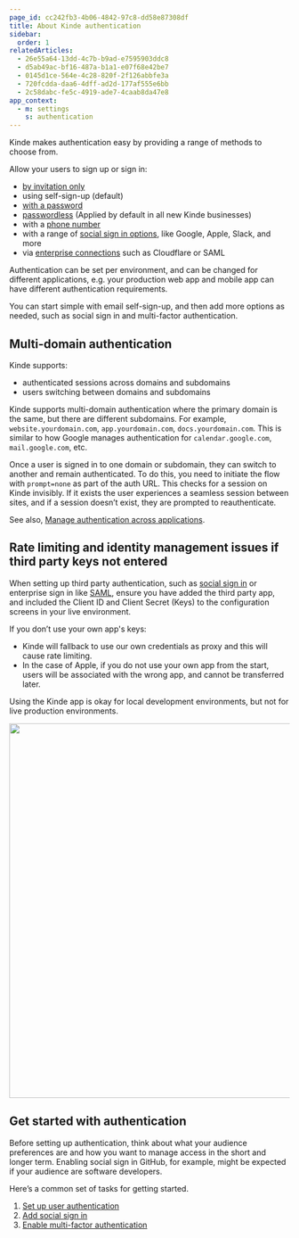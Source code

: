 ```yaml
---
page_id: cc242fb3-4b06-4842-97c8-dd58e87308df
title: About Kinde authentication
sidebar:
  order: 1
relatedArticles:
  - 26e55a64-13dd-4c7b-b9ad-e7595903ddc8
  - d5ab49ac-bf16-487a-b1a1-e07f68e42be7
  - 0145d1ce-564e-4c28-820f-2f126abbfe3a
  - 720fcdda-daa6-4dff-ad2d-177af555e6bb
  - 2c58dabc-fe5c-4919-ade7-4caab8da47e8
app_context:
  - m: settings
    s: authentication
---
```


Kinde makes authentication easy by providing a range of methods to choose from.

Allow your users to sign up or sign in:

- [by invitation only](/authenticate/custom-configurations/disable-sign-up/)
- using self-sign-up (default)
- [with a password](/authenticate/authentication-methods/password-authentication/)
- [passwordless](/authenticate/authentication-methods/passwordless-authentication/) (Applied by default in all new Kinde businesses)
- with a [phone number](/authenticate/authentication-methods/phone-authentication/)
- with a range of [social sign in options](/authenticate/social-sign-in/add-social-sign-in/), like Google, Apple, Slack, and more
- via [enterprise connections](/authenticate/enterprise-connections/about-enterprise-connections/) such as Cloudflare or SAML

Authentication can be set per environment, and can be changed for different applications, e.g. your production web app and mobile app can have different authentication requirements.

You can start simple with email self-sign-up, and then add more options as needed, such as social sign in and multi-factor authentication.

## Multi-domain authentication

Kinde supports: 

- authenticated sessions across domains and subdomains
- users switching between domains and subdomains

Kinde supports multi-domain authentication where the primary domain is the same, but there are different subdomains. For example, `website.yourdomain.com`, `app.yourdomain.com`, `docs.yourdomain.com`. This is similar to how Google manages authentication for `calendar.google.com`, `mail.google.com`, etc.

Once a user is signed in to one domain or subdomain, they can switch to another and remain authenticated. To do this, you need to initiate the flow with `prompt=none` as part of the auth URL. This checks for a session on Kinde invisibly. If it exists the user experiences a seamless session between sites, and if a session doesn’t exist, they are prompted to reauthenticate.

See also, [Manage authentication across applications](/authenticate/manage-authentication/user-auth-applications/).

## Rate limiting and identity management issues if third party keys not entered

When setting up third party authentication, such as [social sign in](/authenticate/social-sign-in/add-social-sign-in/) or enterprise sign in like [SAML](/authenticate/enterprise-connections/custom-saml/), ensure you have added the third party app, and included the Client ID and Client Secret (Keys) to the configuration screens in your live environment. 

If you don’t use your own app's keys:
- Kinde will fallback to use our own credentials as proxy and this will cause rate limiting. 
- In the case of Apple, if you do not use your own app from the start, users will be associated with the wrong app, and cannot be transferred later. 

Using the Kinde app is okay for local development environments, but not for live production environments.

<img
  src="https://imagedelivery.net/skPPZTHzSlcslvHjesZQcQ/d7bdcd1a-1800-4e8f-780f-ea7d56c37400/public"
  alt=""
  width="672px"
  height="auto"
  fetchpriority="low"
  loading="lazy"
  decoding="async"
/>

## Get started with authentication

Before setting up authentication, think about what your audience preferences are and how you want to manage access in the short and longer term. Enabling social sign in GitHub, for example, might be expected if your audience are software developers.

Here’s a common set of tasks for getting started.

1. [Set up user authentication](/authenticate/authentication-methods/set-up-user-authentication/)
2. [Add social sign in](/authenticate/social-sign-in/add-social-sign-in/)
3. [Enable multi-factor authentication](/authenticate/multi-factor-auth/enable-multi-factor-authentication/)

